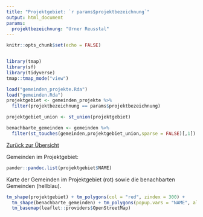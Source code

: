 ```yaml
---
title: "Projektgebiet: `r params$projektbezeichnung`"
output: html_document
params:
  projektbezeichnung: "Urner Reusstal"
---
```

```r
knitr::opts_chunk$set(echo = FALSE)


library(tmap)
library(sf)
library(tidyverse)
tmap::tmap_mode("view")
```


```r
load("gemeinden_projekte.Rda")
load("gemeinden.Rda")
projektgebiet <- gemeinden_projekte %>%
  filter(projektbezeichnung == params$projektbezeichnung)

projektgebiet_union <- st_union(projektgebiet)

benachbarte_gemeinden <- gemeinden %>%
  filter(st_touches(gemeinden,projektgebiet_union,sparse = FALSE)[,1])
```

[Zurück zur Übersicht](index.html)

Gemeinden im Projektgebiet: 
```r
pander::pandoc.list(projektgebiet$NAME)
```

Karte der Gemeinden im Projektgebiet (rot) sowie die benachbarten Gemeinden (hellblau).
```r
tm_shape(projektgebiet) + tm_polygons(col = "red", zindex = 300) +
  tm_shape(benachbarte_gemeinden) + tm_polygons(popup.vars = "NAME", alpha = 0.4, col = "lightblue") +
  tm_basemap(leaflet::providers$OpenStreetMap)
```

